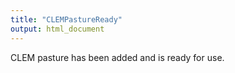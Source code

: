```yaml
---
title: "CLEMPastureReady"
output: html_document
---
```



CLEM pasture has been added and is ready for use.

